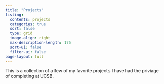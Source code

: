```yaml
---
title: "Projects"
listing:
  contents: projects
  categories: true
  sort: false
  type: grid
  image-align: right
  max-description-length: 175
  sort-ui: false
  filter-ui: false
page-layout: full
---
```


This is a collection of a few of my favorite projects I have had the priviage of completing at UCSB. 